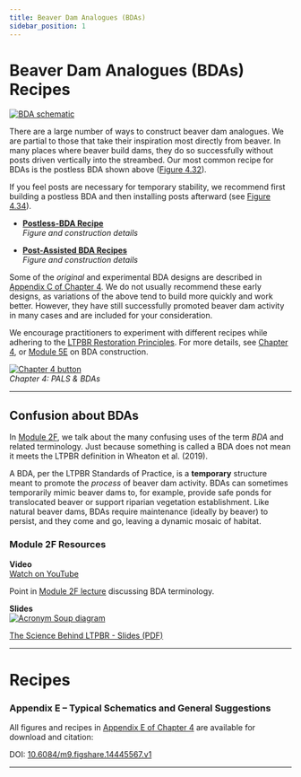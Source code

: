 ```yaml
---
title: Beaver Dam Analogues (BDAs)
sidebar_position: 1
---
```


# Beaver Dam Analogues (BDAs) Recipes

[![BDA schematic](/img/diagrams/LTPBR_2019_Fig_4.30.png)](https://figshare.com/articles/figure/LTPBR_Manual_-_Chapter_4_-_Appendix_E_-_Typical_Schematics_of_BDAs/14445567?file=27630045)

There are a large number of ways to construct beaver dam analogues. We are partial to those that take their inspiration most directly from beaver. In many places where beaver build dams, they do so successfully without posts driven vertically into the streambed. Our most common recipe for BDAs is the postless BDA shown above ([Figure 4.32](https://figshare.com/articles/figure/LTPBR_Manual_-_Chapter_4_-_Appendix_E_-_Typical_Schematics_of_BDAs/14445567?file=27630045)).  

If you feel posts are necessary for temporary stability, we recommend first building a postless BDA and then installing posts afterward (see [Figure 4.34](https://figshare.com/articles/figure/LTPBR_Manual_-_Chapter_4_-_Appendix_E_-_Typical_Schematics_of_BDAs/14445567?file=27630051)).

- [**Postless-BDA Recipe**](https://figshare.com/articles/figure/LTPBR_Manual_-_Chapter_4_-_Appendix_E_-_Typical_Schematics_of_BDAs/14445567?file=27630045)  
  *Figure and construction details*

- [**Post-Assisted BDA Recipes**](https://figshare.com/articles/figure/LTPBR_Manual_-_Chapter_4_-_Appendix_E_-_Typical_Schematics_of_BDAs/14445567?file=27630051)  
  *Figure and construction details*

Some of the *original* and experimental BDA designs are described in [Appendix C of Chapter 4](/manual/chap04/). We do not usually recommend these early designs, as variations of the above tend to build more quickly and work better. However, they have still successfully promoted beaver dam activity in many cases and are included for your consideration.  

We encourage practitioners to experiment with different recipes while adhering to the [LTPBR Restoration Principles](/manual/chap02/). For more details, see [Chapter 4](/manual/chap04), or [Module 5E](https://lowtechpbr.restoration.usu.edu/workshops/2020/SGI/Modules/module5#e-construction-of-pals--bdas) on BDA construction.

[![Chapter 4 button](/img/PBR-LT_round_30.png)](/manual/chap04)  
*Chapter 4: PALS & BDAs*

---

## Confusion about BDAs

In [Module 2F](https://lowtechpbr.restoration.usu.edu/workshops/2020/SGI/Modules/module2#f-where-science-is-at-ongoing--outstanding-science), we talk about the many confusing uses of the term *BDA* and related terminology. Just because something is called a BDA does not mean it meets the LTPBR definition in Wheaton et al. (2019).  

A BDA, per the LTPBR Standards of Practice, is a **temporary** structure meant to promote the *process* of beaver dam activity. BDAs can sometimes temporarily mimic beaver dams to, for example, provide safe ponds for translocated beaver or support riparian vegetation establishment. Like natural beaver dams, BDAs require maintenance (ideally by beaver) to persist, and they come and go, leaving a dynamic mosaic of habitat.

### Module 2F Resources

**Video**  
[Watch on YouTube](https://www.youtube.com/watch?v=4KKgRX4sqg0?start=611)

<YouTubeEmbed videoId="4KKgRX4sqg0" title="Module 2F Resources: BDA Terminology" width={560} height={315} start={611} />

Point in [Module 2F lecture](https://lowtechpbr.restoration.usu.edu/workshops/2020/SGI/Modules/module2#f-where-science-is-at-ongoing--outstanding-science) discussing BDA terminology.

**Slides**  
[![Acronym Soup diagram](/img/diagrams/AcronymSoup.png)](https://s3-us-west-2.amazonaws.com/etalweb.joewheaton.org/RestorationConsortium/Workshops/2020/SGI/Materials/Module2/02_F_Science.pdf)

[The Science Behind LTPBR - Slides (PDF)](https://s3-us-west-2.amazonaws.com/etalweb.joewheaton.org/RestorationConsortium/Workshops/2020/SGI/Materials/Module2/02_F_Science.pdf)

---

# Recipes

### Appendix E – Typical Schematics and General Suggestions

All figures and recipes in [Appendix E of Chapter 4](/manual/chap04/) are available for download and citation:

DOI: [10.6084/m9.figshare.14445567.v1](https://doi.org/10.6084/m9.figshare.14445567.v1)

<GoogleSlides src="https://widgets.figshare.com/articles/14445567/embed?show_title=1" title="Appendix E – Typical Schematics and General Suggestions" width={568} height={351} />

---

